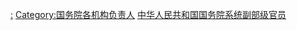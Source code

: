 [[Category:国务院部委管理的国家局官员|:]]
[[Category:国务院各机构负责人|Category:国务院各机构负责人]]
[[Category:中华人民共和国国务院系统副部级官员|]]